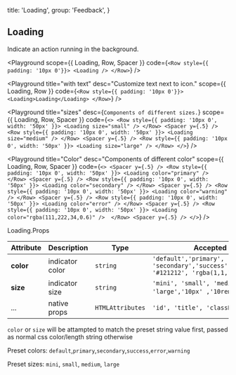 
  title: 'Loading',
  group: 'Feedback',
}

## Loading

Indicate an action running in the background.

<Playground
  scope={{ Loading, Row, Spacer }}
  code={`
<Row style={{ padding: '10px 0'}}>
  <Loading />
</Row>
`}
/>

<Playground
  title="with text"
  desc="Customize text next to icon."
  scope={{ Loading, Row }}
  code={`
<Row style={{ padding: '10px 0'}}>
  <Loading>Loading</Loading>
</Row>
`}
/>

<Playground
  title="sizes"
  desc={`Components of different sizes.`}
  scope={{ Loading, Row, Spacer }}
  code={`
<>
  <Row style={{ padding: '10px 0', width: '50px' }}>
    <Loading size="small" />
  </Row>
  <Spacer y={.5} />
  <Row style={{ padding: '10px 0', width: '50px' }}>
    <Loading size="medium" />
  </Row>
  <Spacer y={.5} />
  <Row style={{ padding: '10px 0', width: '50px' }}>
    <Loading size="large" />
  </Row>
</>
`}
/>

<Playground
  title="Color"
  desc="Components of different color"
  scope={{ Loading, Row, Spacer }}
  code={`
<>
  <Spacer y={.5} />
  <Row style={{ padding: '10px 0', width: '50px' }}>
    <Loading color="primary" />
  </Row>
  <Spacer y={.5} />
  <Row style={{ padding: '10px 0', width: '50px' }}>
    <Loading color="secondary" />
  </Row>
  <Spacer y={.5} />
  <Row style={{ padding: '10px 0', width: '50px' }}>
    <Loading color="warning" />
  </Row>
  <Spacer y={.5} />
  <Row style={{ padding: '10px 0', width: '50px' }}>
    <Loading color="error" />
  </Row>
  <Spacer y={.5} />
  <Row style={{ padding: '10px 0', width: '50px' }}>
    <Loading color="rgba(111,222,34,0.6)" /> 
  </Row>
  <Spacer y={.5} />
</>
`}
/>

<Attributes edit="/pages/en-us/components/loading.mdx">
<Attributes.Title>Loading.Props</Attributes.Title>

| Attribute | Description     | Type             | Accepted values                                                                             | Default   |
| --------- | --------------- | ---------------- | ------------------------------------------------------------------------------------------- | --------- |
| **color** | indicator color | `string`         | `'default','primary', 'secondary','success','error','warning' '#121212', 'rgba(1,1,1,0.1)'` | `default` |
| **size**  | indicator size  | `string`         | `'mini', 'small', 'medium', 'large','10px' ,'10rem'`,                                       | `medium`  |
| ...       | native props    | `HTMLAttributes` | `'id', 'title', 'className', ...`                                                           | -         |

`color` or `size` will be attampted to match the preset string value first, passed as normal css color/length string otherwise

Preset colors: `default`,`primary`,`secondary`,`success`,`error`,`warning`

Preset sizes: `mini`, `small`, `medium`, `large`

</Attributes>

